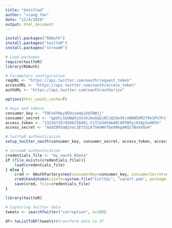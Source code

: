 ---
title: "Untitled"
author: "xiang fan"
date: "11/4/2020"
output: html_document
---

```{r}
install.packages("ROAuth")
install.packages("twitteR")
install.packages("streamR")
```

```{r}
# Load packages
require(twitteR)
library(ROAuth)

# Parameters configuration
reqURL <- "https://api.twitter.com/oauth/request_token"
accessURL <- "https://api.twitter.com/oauth/access_token"
authURL <- "https://api.twitter.com/oauth/authorize"

options(httr_oauth_cache=T)

# Keys and tokens
consumer_key <- "T9Fe4YRpy9E0zim4pjXbFBWjj"   
consumer_secret <- "qpUhj1bUWpOjUzxhJmv8qUj0CsQ2UeVkjoN8N59R2f9k1Pn7Fs"
access_token <- "1323471674566758401-FifCm3dh9m4Bl88YBPpi9S6p3xH05h"
access_secret <- "mUdZ8FDaB2noc1EYISLK75kmWVfbeONkgmRQI7BoXXQvH"

# twitteR authentication
setup_twitter_oauth(consumer_key, consumer_secret, access_token, access_secret)

# streamR authentication
credentials_file <- "my_oauth.Rdata"
if (file.exists(credentials_file)){
    load(credentials_file)
} else {
    cred <- OAuthFactory$new(consumerKey=consumer_key, consumerSecret=consumer_secret, requestURL=reqURL, accessURL=accessURL, authURL=authURL)
    cred$handshake(cainfo=system.file("CurlSSL", "cacert.pem", package="RCurl"))
    save(cred, file=credentials_file)
}
```
```{r}
library(twitteR)

# Capturing Twitter data 
tweets <- searchTwitter("corruption", n=200)
```
```{r}
df<-twListToDF(tweets)#transform data to df
```

